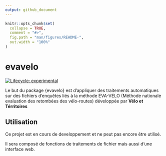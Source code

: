```yaml
---
output: github_document
---
```


<!-- README.md is generated from README.Rmd. Please edit that file -->

```r
knitr::opts_chunk$set(
  collapse = TRUE,
  comment = "#>",
  fig.path = "man/figures/README-",
  out.width = "100%"
)
```

# evavelo

<!-- badges: start -->
[![Lifecycle: experimental](https://img.shields.io/badge/lifecycle-experimental-orange.svg)](https://www.tidyverse.org/lifecycle/#experimental)
<!-- badges: end -->

Le but du package {evavelo} est d'appliquer des traitements automatiques sur des fichiers d'enquêtes liés à la méthode EVA-VELO (Méthode nationale evaluation des retombées des vélo-routes) développée par **Vélo et Térritoires**

## Utilisation

Ce projet est en cours de developpement et ne peut pas encore être utilisé.

Il sera composé de fonctions de traitements de fichier mais aussi d'une interface web.
